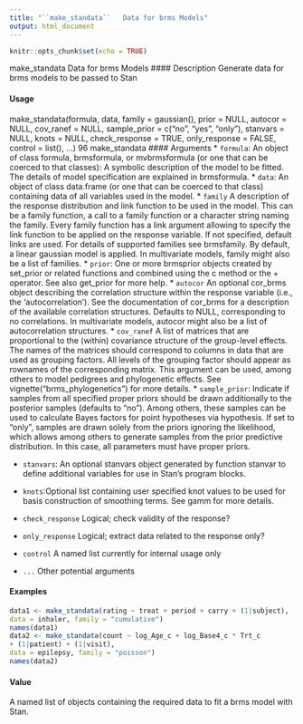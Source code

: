 ```yaml
---
title: "``make_standata``   Data for brms Models"
output: html_document
---
```

  
```r
knitr::opts_chunk$set(echo = TRUE)
```



make_standata Data for brms Models
#### Description 
Generate data for brms models to be passed to Stan

#### Usage
make_standata(formula, data, family = gaussian(), prior = NULL,
              autocor = NULL, cov_ranef = NULL, sample_prior = c("no", "yes",
                                                                 "only"), stanvars = NULL, knots = NULL, check_response = TRUE,
              only_response = FALSE, control = list(), ...)
96 make_standata
#### Arguments
* ``formula``: An object of class formula, brmsformula, or mvbrmsformula (or one that can
                                                                          be coerced to that classes): A symbolic description  of the model to be fitted.
The details of model specification are explained in brmsformula.
* ``data``: An object of class data.frame (or one that can be coerced to that class) containing
data of all variables used in the model.
* `` family`` A description  of the response distribution and link function to be used in the
model. This can be a family function, a call to a family function or a character string naming the family. Every family function has a link argument allowing to
specify the link function to be applied on the response variable. If not specified, default links are used. For details of supported families see brmsfamily. By
default, a linear gaussian model is applied. In multivariate models, family might also be a list of families.
* ``prior``: One or more brmsprior objects created by set_prior or related functions and combined using the c method or the + operator. See also get_prior for more
help.
* ``autocor`` An optional cor_brms object describing the correlation structure within the response
variable (i.e., the 'autocorrelation'). See the documentation of cor_brms for a description  of the available correlation structures. Defaults to NULL, corresponding
to no correlations. In multivariate models, autocor might also be a
list of autocorrelation structures.
* ``cov_ranef`` A list of matrices that are proportional to the (within) covariance structure of the group-level effects. The names of the matrices should correspond to columns in data that are used as grouping factors. All levels of the grouping factor should
appear as rownames of the corresponding matrix. This argument can be used, among others to model pedigrees and phylogenetic effects. See vignette("brms_phylogenetics")
for more details.
* ``sample_prior``: Indicate if samples from all specified proper priors should be drawn additionally
to the posterior samples (defaults to "no"). Among others, these samples can be used to calculate Bayes factors for point hypotheses via hypothesis. If set to "only", samples are drawn solely from the priors ignoring the likelihood, which allows among others to generate samples from the prior predictive distribution.
In this case, all parameters must have proper priors.

* ``stanvars``: An optional stanvars object generated by function stanvar to define additional variables for use in Stan's program blocks.
* `` knots ``:Optional list containing user specified knot values to be used for basis construction
of smoothing terms. See gamm for more details.

* ``check_response`` Logical; check validity of the response?
* ``only_response`` Logical; extract data related to the response only?
* ``control`` A named list currently for internal usage only
* ``...`` Other potential arguments

#### Examples
```r
data1 <- make_standata(rating ~ treat + period + carry + (1|subject),
data = inhaler, family = "cumulative")
names(data1)
data2 <- make_standata(count ~ log_Age_c + log_Base4_c * Trt_c
+ (1|patient) + (1|visit),
data = epilepsy, family = "poisson")
names(data2)
```


#### Value
A named list of objects containing the required data to fit a brms model with Stan.
